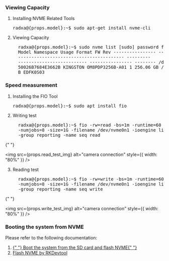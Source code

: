 ### Viewing Capacity

1. Installing NVME Related Tools

   <pre>radxa@{props.model}:~$ sudo apt-get install nvme-cli</pre>

2. Viewing Capacity

   <pre>
     radxa@{props.model}:~$ sudo nvme list [sudo] password for radxa: Node SN
     Model Namespace Usage Format FW Rev ---------------- --------------------
     ---------------------------------------- ---------
     -------------------------- ---------------- -------- /dev/nvme0n1
     50026B7684E3662B KINGSTON OM8PDP3256B-A01 1 256.06 GB / 256.06 GB 512 B + 0
     B EDFK0S03
   </pre>

### Speed measurement

1. Installing the FIO Tool

   <pre>radxa@{props.model}:~$ sudo apt install fio</pre>

2. Writing test

   <pre>
     radxa@{props.model}:~$ fio -rw=read -bs=1m -runtime=60 -iodepth 1
     -numjobs=8 -size=1G -filename /dev/nvme0n1 -ioengine libaio -direct=1
     -group_reporting -name seq_read
   </pre>

{" "}

<img
  src={props.read_test_img}
  alt="camera connection"
  style={{ width: "80%" }}
/>

3. Reading test

   <pre>
     radxa@{props.model}:~$ fio -rw=write -bs=1m -runtime=60 -iodepth 1
     -numjobs=8 -size=1G -filename /dev/nvme0n1 -ioengine libaio -direct=1
     -group_reporting -name seq_write
   </pre>

{" "}

<img
  src={props.write_test_img}
  alt="camera connection"
  style={{ width: "80%" }}
/>

### Booting the system from NVME

Please refer to the following documentation:

1. <a href={props.boot_from_nvme_by_sd}>
     {" "}
     Boot the system from the SD card and flash NVME{" "}
   </a>
2. <a href={props.flash_by_rkdevtool}> Flash NVME by RKDevtool </a>
